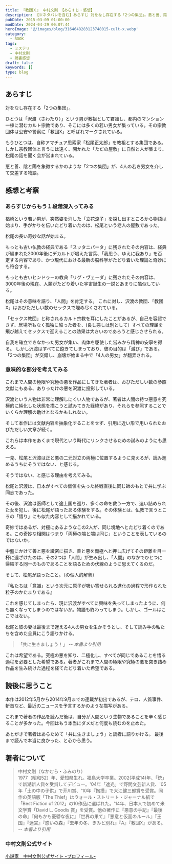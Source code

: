 ```yaml
---
title: 『教団Ｘ』 中村文則 【あらすじ・感想】
description: 【※ネタバレを含む】あらすじ 対をなし存在する「2つの集団」。悪と善、陰と陽を象徴するかのような「2つの集団」が、4人の若き男女を介して交差する物語。
pubDate: 2015-03-09 01:00:00
modDate: 2024-04-29 00:07:44
heroImage: '@/images/blog/3164648283123748015-cult-x.webp'
category:
  - BOOK
tags:
  - ミステリ
  - 中村文則
  - 読書感想
draft: false
keywords: []
type: blog
---
```



## あらすじ

対をなし存在する「2つの集団」。

ひとつは「沢渡（さわたり）」という男が教祖として君臨し、都内のマンション一棟に潜むカルト宗教であり、そこには多くの若い男女が集っている。その宗教団体は公安や警察に「教団X」と呼ばれマークされている。

もうひとつは、自称アマチュア思索家「松尾正太郎」を教祖とする集団である。しかし宗教団体と言うには遠く、開かれた「ただの屋敷」に自然と人が集まり、松尾の話を聞く会が営まれている。

悪と善、陰と陽を象徴するかのような「2つの集団」が、4人の若き男女を介して交差する物語。

## 感想と考察

<Alert type='danger' content='※ネタバレ満載です' />

### あらすじからもう１段階深入ってみる

楢崎という若い男が、突然姿を消した「立花涼子」を探し出すところから物語は始まり、手がかりを伝いたどり着いたのは、松尾という老人の屋敷であった。

松尾の長い奇妙な話が始まる。

もっとも古い仏教の経典である「スッタニパータ」に残されたその内容は、経典が編まれた2000年後にデカルトが唱えた言葉、「我思う、ゆえに我あり」を否定する内容であり、かつ現代における最新の脳科学がたどり着いた理論と奇妙にも符合する。

もっとも古いヒンドゥーの教典「リグ・ヴェーダ」に残されたその内容は、3000年後の現在、人類がたどり着いた宇宙誕生の一説とあまりに酷似している。

松尾はその意味を語り、「人間」を肯定する。
これに対し、沢渡の教団、「教団X」はおびただしい数のセックスで埋め尽くされている。

「セックス教団」と称されるカルト宗教を耳にしたことがあるが、自己を容認できず、居場所もなく孤独に陥った者を、(良し悪しは別として）すべての理屈を飛び越えてセックスで迎えることの効果は大きいのであろうと感じさせられる。

自我を確立できなかった男女が集い、肉体を駆使した営みから精神の安寧を得る。
しかし沢渡はすべてに飽きてしまっており、彼の目的は「滅び」である。
「2つの集団」が交錯し、崩壊が始まる中で「4人の男女」が翻弄される。

### 意味的な部分を考えてみる

これまで人間の極限や究極の悪を作品にしてきた著者は、おびただしい数の参照文献にもある、ありったけの悪を沢渡に投影している。

沢渡という人物は非常に理解しにくい人物であるが、著者は人間の持つ悪意を究極的に純化した状態を描こうと試みてきた経緯があり、それらを参照することでいくらか理解の助けとなるかもしれない。

<BlogCard
  title='『掏摸』『王国』 ＜二作品＞ 中村文則 【読書感想】'
  description='あらすじ 東京を仕事場にする天才スリ師。ある日、彼は「最悪」の男と再会する。男の名は木崎――かつて仕事をともにした闇社会に生きる男。木崎は彼にこう囁いた。 「これから三つの仕事をこなせ。失敗すれば、お前を殺す。逃げれば、あの女と子供を殺す」 　運命とはなにか、他人の人生を支配するとはどうい'
  url='https://www.neputa-note.net/2017/04/2/'
  domain='www.neputa-note.net'
/>

そして本作には文献内容を抽象化することをせず、引用に近い形で用いられたおびただしい文章が続く。

これらは本作をあくまで現代という時代にリンクさせるための試みのようにも思える。

一見、松尾と沢渡は正と悪の二元対立の両極に位置するように見えるが、読み進めるうちにそうではない、と感じる。

そうではない、と感じる理由を考えてみる。

松尾と沢渡は、日本がすべての価値を失った終戦直後に同じ師のもとで共に学ぶ同志であった。

その後、沢渡は医師として途上国を巡り、多くの命を救う一方で、追い詰められた女を犯し、後に松尾が語ったある体験をする。その体験とは、仏教で言うところの「悟り」にも似た内容として描かれている。

奇妙ではあるが、対極にあるようなこの2人が、同じ境地へとたどり着くのである。この奇妙な相関はつまり「両極の端と端は同じ」ということを表しているのではないか。

中盤にかけて善と悪を緻密に描き、善と悪を両極へと押し広げてその距離を目一杯に遠ざけたのは、その2つは「人間」が生み出し、「人間」のなかでひとつに帰結する同一のものであることを語るための伏線のように思えてくるのだ。

そして、松尾が語ったこと。（の個人的解釈）

『私たちは「意識」という次元に原子が吸い寄せられる進化の過程で形作られた粒子のかたまりである』

これを感じてしまったら、現に沢渡がすべてに興味を失ってしまったように、何も無くなってしまうのではないか。物語も終わってしまう。しかし、ゴールはここではない。

松尾と彼の妻は最後まで迷える4人の男女を生かそうとし、そして読み手の私たちを含めた全員にこう語りかける。

> 「共に生きましょう！」 <cite>-- 本書より引用</cite>

これは希望である。究極の悪を知り、二極化し、すべてが同じであることを悟る過程を必要とした希望である。著者がこれまで人間の極限や究極の悪を突き詰め作品を生み続けた過程を経てたどり着いた希望である。

## 読後に思うこと

本作は2012年5月から2014年9月までの連載が初出であるが、テロ、人質事件、斬首など、最近のニュースを予言するかのような描写がある。

これまで著者の作品を読んだ後は、自分が人間という生物であることを辛く感じることが多かった。今回はもう本当にダメだと何度も読むのを止めた。

あとがきで著者はあらためて「共に生きましょう」と読者に語りかける。
最後まで読んで本当に良かった、と心から思う。

<div class='not-prose'>
  <div data-vc_mylinkbox_id='886766925'></div>
</div>

## 著者について

> 中村文則（なかむら・ふみのり）<br />
> 1977（昭和52）年、愛知県生れ。福島大学卒業。2002(平成14)年、「銃」で新潮新人賞を受賞してデビュー。'04年「遮光」で野間文芸新人賞、'05年「土の中の子供」で芥川賞、'10年『掏摸』で大江健三郎賞を受賞。同作の英語版「The Thief」はウォール・ストリート・ジャーナル紙で「Best Fiction of 2012」の10作品に選ばれた。'14年、日本人で初めて米文学賞「David L. Goodis 賞」を受賞。他の著作に『悪意の手記』『最後の命』『何もかも憂鬱な夜に』『世界の果て』『悪意と仮面のルール』『王国』『迷宮』『惑いの森』『去年の冬、きみと別れ』『A』『教団X』がある。 <cite>-- 本書より引用</cite>

### 中村文則公式サイト

[小説家　中村文則公式サイト -プロフィール-](http://www.nakamurafuminori.jp/)
